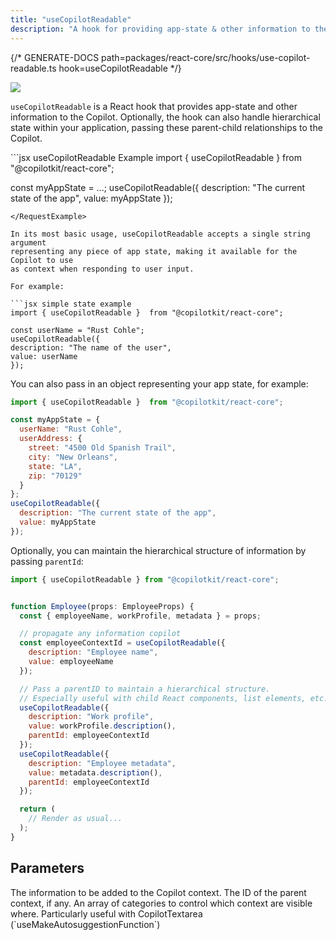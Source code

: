 ```yaml
---
title: "useCopilotReadable"
description: "A hook for providing app-state & other information to the Copilot."
---
```


{/* GENERATE-DOCS path=packages/react-core/src/hooks/use-copilot-readable.ts hook=useCopilotReadable */}

<img referrerPolicy="no-referrer-when-downgrade" src="https://static.scarf.sh/a.png?x-pxid=a9b290bb-38f9-4518-ac3b-8f54fdbf43be" />

`useCopilotReadable` is a React hook that provides app-state and other information 
to the Copilot. Optionally, the hook can also handle hierarchical state within your 
application, passing these parent-child relationships to the Copilot.

<RequestExample>
  ```jsx useCopilotReadable Example
  import { useCopilotReadable } 
    from "@copilotkit/react-core";

  const myAppState = ...;
  useCopilotReadable({
    description: "The current state of the app",
    value: myAppState
  });
  ```
</RequestExample>

In its most basic usage, useCopilotReadable accepts a single string argument 
representing any piece of app state, making it available for the Copilot to use 
as context when responding to user input.

For example:

```jsx simple state example
import { useCopilotReadable }  from "@copilotkit/react-core";

const userName = "Rust Cohle";  
useCopilotReadable({
  description: "The name of the user",
  value: userName
});
```

You can also pass in an object representing your app state, 
for example:

```jsx using state
import { useCopilotReadable }  from "@copilotkit/react-core";

const myAppState = {
  userName: "Rust Cohle",
  userAddress: {
    street: "4500 Old Spanish Trail",
    city: "New Orleans",
    state: "LA",
    zip: "70129"
  }
};  
useCopilotReadable({
  description: "The current state of the app",
  value: myAppState
});
```

Optionally, you can maintain the hierarchical structure of information by passing
`parentId`:

```jsx parentId example
import { useCopilotReadable } from "@copilotkit/react-core";


function Employee(props: EmployeeProps) {
  const { employeeName, workProfile, metadata } = props;

  // propagate any information copilot
  const employeeContextId = useCopilotReadable({
    description: "Employee name",
    value: employeeName
  });

  // Pass a parentID to maintain a hierarchical structure.
  // Especially useful with child React components, list elements, etc.
  useCopilotReadable({
    description: "Work profile",
    value: workProfile.description(),
    parentId: employeeContextId
  });
  useCopilotReadable({
    description: "Employee metadata",
    value: metadata.description(),
    parentId: employeeContextId
  });

  return (
    // Render as usual...
  );
}
```

## Parameters

<ResponseField name="information" type="string" required>
  The information to be added to the Copilot context.
</ResponseField>

<ResponseField name="parentId" type="string">
  The ID of the parent context, if any.
</ResponseField>

<ResponseField name="categories" type="string[]">
  An array of categories to control which context are visible where. 
  Particularly useful with CopilotTextarea (`useMakeAutosuggestionFunction`)
</ResponseField>